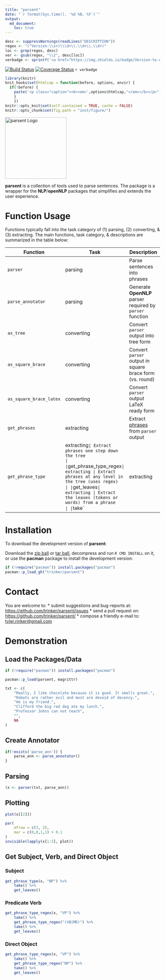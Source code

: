 ```yaml
---
title: "parsent"
date: "`r format(Sys.time(), '%d %B, %Y')`"
output:
  md_document:
    toc: true      
---
```


```r
desc <- suppressWarnings(readLines("DESCRIPTION"))
regex <- "(^Version:\\s+)(\\d+\\.\\d+\\.\\d+)"
loc <- grep(regex, desc)
ver <- gsub(regex, "\\2", desc[loc])
verbadge <- sprintf('<a href="https://img.shields.io/badge/Version-%s-orange.svg"><img src="https://img.shields.io/badge/Version-%s-orange.svg" alt="Version"/></a></p>', ver, ver)
````

[![Build Status](https://travis-ci.org/trinker/parsent.svg?branch=master)](https://travis-ci.org/trinker/parsent)
[![Coverage Status](https://coveralls.io/repos/trinker/parsent/badge.svg?branch=master)](https://coveralls.io/r/trinker/parsent?branch=master)
`r verbadge`

```r
library(knitr)
knit_hooks$set(htmlcap = function(before, options, envir) {
  if(!before) {
    paste('<p class="caption"><b><em>',options$htmlcap,"</em></b></p>",sep="")
    }
    })
knitr::opts_knit$set(self.contained = TRUE, cache = FALSE)
knitr::opts_chunk$set(fig.path = "inst/figure/")
```

<img src="inst/parsent_logo/r_parsent.png" width="200" height="200" alt="parsent Logo">  

**parsent** is a collection of tools used to parse sentences.  The package is a wrapper for the **NLP**/**openNLP** packages that simplifies and extends the user experience.

# Function Usage

Functions typically fall into the task category of (1) parsing, (2) converting, & (3) extracting.  The main functions, task category, & descriptions are summarized in the table below:


| Function                  | Task       | Description                                               |
|---------------------------|------------|-----------------------------------------------------------|
| `parser`                  | parsing    | Parse sentences into phrases                              |
| `parse_annotator`         | parsing    | Generate **OpenNLP** parser required by `parser` function |
| `as_tree`                 | converting | Convert `parser` output into tree form                    |
| `as_square_brace`         | converting | Convert `parser` output in square brace form (vs. round)  |
| `as_square_brace_latex`   | converting | Convert `parser` output LaTeX ready form                  |
| `get_phrases`             | extracting | Extract [phrases](https://en.wikipedia.org/wiki/Phrase_structure_grammar) from `parser` output                  |
| `get_phrase_type`         | extracting`| Extract phrases one step down the tree                    |
| `get_phrase_type_regex`   | extracting | Extract phrases at any level in the tree (uses regex)     |
| `get_leaves`              | extracting | Extract the leaves (tokens or words) from a phrase        |
| `take`                    | extracting | Select indexed elements from a vector                     |

# Installation

To download the development version of **parsent**:

Download the [zip ball](https://github.com/trinker/parsent/zipball/master) or [tar ball](https://github.com/trinker/parsent/tarball/master), decompress and run `R CMD INSTALL` on it, or use the **pacman** package to install the development version:

```r
if (!require("pacman")) install.packages("pacman")
pacman::p_load_gh("trinker/parsent")
```

# Contact

You are welcome to:
* submit suggestions and bug-reports at: <https://github.com/trinker/parsent/issues>
* send a pull request on: <https://github.com/trinker/parsent/>
* compose a friendly e-mail to: <tyler.rinker@gmail.com>

# Demonstration

## Load the Packages/Data

```r
if (!require("pacman")) install.packages("pacman")

pacman::p_load(parsent, magrittr)

txt <- c(
    "Really, I like chocolate because it is good. It smells great.",
    "Robots are rather evil and most are devoid of decency.",
    "He is my friend.",
    "Clifford the big red dog ate my lunch.",
    "Professor Johns can not teach",
    "",
    NA
)
```

## Create Annotator 

```r
if(!exists('parse_ann')) {
    parse_ann <- parse_annotator()
}
```

## Parsing
```r
(x <- parser(txt, parse_ann))
```

## Plotting
```r
plot(x[[2]])
```

```r
par(
    mfrow = c(3, 2),
    mar = c(0,0,1,1) + 0.1
)
invisible(lapply(x[1:5], plot))
```

## Get Subject, Verb, and Direct Object
### Subject

```r
get_phrase_type(x, "NP") %>%
    take() %>%
    get_leaves()
```


### Predicate Verb
```r
get_phrase_type_regex(x, "VP") %>%
    take() %>%
    get_phrase_type_regex("(VB|MD)") %>%
    take() %>%
    get_leaves()
```

### Direct Object
```r
get_phrase_type_regex(x, "VP") %>%
    take() %>%
    get_phrase_type_regex("NP") %>%
    take() %>%
    get_leaves()
```
